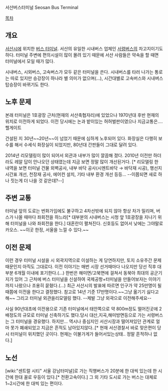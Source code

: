 서산버스터미널
Seosan Bus Terminal

[[목차]]
== 개요 ==
[[서산시]]에 위치한 [[버스 터미널]]. 서산의 유일한 시내버스 업체인 [[서령버스]]의 차고지이기도 하다. 터미널 주변에 편의시설이 많이 몰려 있기 때문에 서산 사람들은 약속을 할 때면 터미널에서 모일 때가 많다.

시내버스, 시외버스, 고속버스가 모두 같은 터미널을 쓴다. 시내버스를 타러 나가는 통로는 따로 있지만 승강장이 하나라 별 의미가 없으며(…), 시간대별로 고속버스와 시내버스 탑승장이 바뀌기도 한다.

== 노후 문제 ==
본래 터미널은 1호광장 근처(현재의 서산축협자리)에 있었으나 1970년대 후반 현재의 위치로 이전하게 되었다. 이전 당시에는 논과 밭이있는 허허벌판이였으나 지금교통은.... 헬게이트

건설된 지 30년~~20년~~이 넘었기 때문에 심하게 노후되어 있다. 화장실은 다행히 보수를 해서 수세식 화장실이 되었지만, 80년대 간판들이 그대로 달려 있다.

2014년 리모델링이 많이 되어서 외관과 내부가 많이 깔끔해 졌다. 2010년 이전만 하더라도 레알 답이 안나오던 상태였는데 지금 보면 정말 많이 개선된거다. [* 리모델링 한 내역을 보면 터미널 건물 외벽공사, 내부 바닥 공사(시멘트바닥 → 바닥재 시공), 행선지 시간표 개선, 천장재 공사, 에어컨 설치, 기타 내부 환경 개선 등등... --이쯤되면 새로 하나 짓는게 더 나을 것 같은데?--]

== 주변 교통 ==
터미널 앞의 도로는 번화가임에도 불구하고 4차선밖에 되지 않아 항상 차가 밀리며, 버스가 나올 때마다 좌회전을 하느라[* 대부분의 시내버스는 시청 앞 1호광장을 지나기 위해 터미널을 나와 좌회전을 한다.] 대혼란이 펼쳐진다. 신호등도 없어서 낮에는 그야말로 카오스. ~~이곳 한정, 서울을 느낄 수 있다.~~

== 이전 문제 ==
이런 경우 터미널 시설을 시 외곽지역으로 이설하는 게 당연하지만, 토지 소유주간 문제 때문인지 아직도 그대로다. 이전 이야기는 매번 시장 선거때마다 나오지만 당선 직후 대부분 6개월 이내에 포기한다.(...) 한번은 해미면/고북면에 걸쳐서 동북아 최대의 공군기지가 있어 그 근처에 버스 터미널을 신설하여 국제공항+터미널을 만들어보자는 이야기까지 나왔으나 조용히 묻혔다.(...) 최근 서산시의 발표에 따르면 인구가 약 25만명이 될 때쯤에 이전을 한다고 결정했다. 참고로 14년 기준 17만명이다.~~그냥 옮기기 싫다고 해~~ 그리고 터미널 외관을리모델링 했다. --제발 그냥 외곽으로 이전해주세요--

사실 90년대초에 이전용으로 기존 터미널에서 태안쪽으로 약 800m정도 떨어진곳에 2배정도의 규모로 터미널 신축하기도 했다.당시 대산,지곡,해미방면등으로 가는 서령버스는 그 터미널을 경유했다.
하지만... 역시나 중심지인 서산시장과 떨어져있던 관계로 얼마 못가 폐쇄되었고 지금은 흔적도 남아있지않다..[* 현재 서산경찰서 바로 맞은편이 당시 터미널이 위치했던 곳이다. 현재는 이불가게가 들어서있는상태.. 정말 흔적하나 없다.]

== 노선 ==
[wiki:"센트럴 시티" 서울 강남터미널]로 가는 직행버스가 20분에 한 대씩 있는데 한 시간에 한대 꼴로 우등이 있다.[* 전환고속이다.] 그 외 기타 도시로 가는 버스는 대체로 1~2시간에 한 대씩 있는 편이다.
